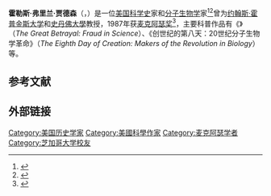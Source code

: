 {{Infobox person
| name        = Horace Freeland Judson
| image       = <!-- just the filename, without the File: or Image: prefix or enclosing [[brackets|brackets]] -->
| alt         = 
| caption     = 
| birth_name  = 
| birth_date  = {{Birth date|1931|04|21|df=yes}}
| birth_place = [[纽约州|纽约州]][[曼哈顿|曼哈顿]]
| death_date  = {{Death date and age|2011|05|06|1931|04|21|df=yes}}
| death_place = [[马里兰州|马里兰州]][[巴尔的摩|巴尔的摩]]
| nationality = 美国
| other_names = 
| known_for = {{Plainlist|
* 《创世纪的第八天：20世纪分子生物学革命》<ref name="eighth">''The Eighth Day of Creation: Makers of the Revolution in Biology'' (1979). Touchstone Books, {{ISBN|0-671-22540-5}}. 2nd edition: Cold Spring Harbor Laboratory Press, 1996 paperback: {{ISBN|0-87969-478-5}}.</ref>
* 《{{le|大背叛：科学中的欺诈|The Great Betrayal: Fraud in Science}}》<ref name="great">''The Great Betrayal: Fraud in Science'' (2004). Harcourt, {{ISBN|0-15-100877-9}}</ref>
}}
| occupation  = 历史学
| children = {{Plainlist|
*[[奥利维娅·贾德森|奥利维娅·贾德森]]
* 尼古拉斯·贾德森
* 格蕾丝·贾德森}}
}}
'''霍勒斯·弗里兰·贾德森'''（{{lang-en|Horace Freeland Judson}}，{{bd|1931年|4月21日|2011年|5月6日}}）是一位[[美国|美国]][[科学史|科学史]]家和[[分子生物学|分子生物学]]家<ref>{{Cite journal | last1 = Ptashne | first1 = M. | author-link = Mark Ptashne| title = Horace Judson (1931–2011) | doi = 10.1371/journal.pbio.1001104 | journal = [[PLoS_Biology|PLoS Biology]] | volume = 9 | issue = 7 | pages = e1001104 | year = 2011 | pmc =3134443 }}</ref><ref name="NewYorkTimes-Obituary">{{cite news |url=https://www.nytimes.com/2011/05/11/science/11judson.html?_r=1&ref=obituaries/ |title=Horace Freeland Judson, Science Historian, Dies at 80 |first=William |last=Grimes |publisher=[[The_New_York_Times|The New York Times]] |date=10 May 2011 |access-date=15 May 2011}}</ref>曾为[[约翰斯·霍普金斯大学|约翰斯·霍普金斯大学]]和[[史丹佛大學|史丹佛大學]]教授，1987年获[[麦克阿瑟奖|麦克阿瑟奖]]<ref>{{cite web |url=http://www.rockefeller.edu/lectures/judson041700.html |title=Talking about the Genome Project |work=Centennial Lecture by H.F. Judson |publisher=[[Rockefeller_University|Rockefeller University]] |date=17 April 2000 |access-date=28 November 2006 |archive-url=https://web.archive.org/web/20051201010716/http://www.rockefeller.edu/lectures/judson041700.html |archive-date=1 December 2005 |url-status=dead }}</ref>，主要科普作品有《{{le|大背叛：科学中的欺诈|The Great Betrayal: Fraud in Science}}》（''The Great Betrayal: Fraud in Science''）、《创世纪的第八天：20世纪分子生物学革命》（''The Eighth Day of Creation: Makers of the Revolution in Biology''）等。

== 参考文献 ==
{{reflist}}

== 外部链接 ==

{{Authority control}}

{{DEFAULTSORT:Judson, Horace Freeland}}

[[Category:美国历史学家|Category:美国历史学家]]
[[Category:美國科學作家|Category:美國科學作家]]
[[Category:麦克阿瑟学者|Category:麦克阿瑟学者]]
[[Category:芝加哥大学校友|Category:芝加哥大学校友]]